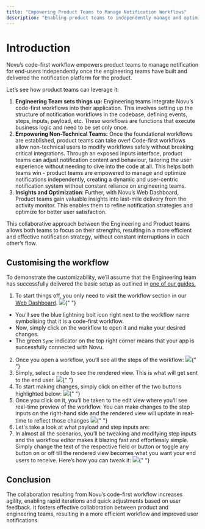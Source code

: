 ```yaml
---
title: "Empowering Product Teams to Manage Notification Workflows"
description: "Enabling product teams to independently manage and optimize notification workflows for improved efficiency and user experience"
---
```


# Introduction

Novu’s code-first workflow empowers product teams to manage notification for end-users independently once the engineering teams have built and delivered the notification platform for the product.

Let’s see how product teams can leverage it:

1. **Engineering Team sets things up:** Engineering teams integrate Novu’s code-first workflows into their application. This involves setting up the structure of notification workflows in the codebase, defining events, steps, inputs, payload, etc. These workflows are functions that execute business logic and need to be set only once.
2. **Empowering Non-Technical Teams:** Once the foundational workflows are established, product teams can take over! Code-first workflows allow non-technical users to modify workflows safely without breaking critical integrations. Through an exposed Inputs interface, product teams can adjust notification content and behaviour, tailoring the user experience without needing to dive into the code at all. This helps both teams win - product teams are empowered to manage and optimize notifications independently, creating a dynamic and user-centric notification system without constant reliance on engineering teams.
3. **Insights and Optimization**: Further, with Novu’s Web Dashboard, Product teams gain valuable insights into last-mile delivery from the activity monitor. This enables them to refine notification strategies and optimize for better user satisfaction.

This collaborative approach between the Engineering and Product teams allows both teams to focus on their strengths, resulting in a more efficient and effective notification strategy, without constant interruptions in each other’s flow.

## Customising the workflow

To demonstrate the customizability, we’ll assume that the Engineering team has successfully delivered the basic setup as outlined in [one of our guides.](https://docs.novu.co/guides/framework-guides/framework-react-email)

1. To start things off, you only need to visit the workflow section in our [Web Dashboard](https://dashboard-v2.novu.co/).
   <Frame caption="The workflow section in the Novu Web Dashboard">
     <img src="/images/product-team/1.png" />{" "}
   </Frame>

- You’ll see the blue lightning bolt icon right next to the workflow name symbolising that it is a code-first workflow.
- Now, simply click on the workflow to open it and make your desired changes.
- The green `Sync` indicator on the top right corner means that your app is successfully connected with Novu.

2. Once you open a workflow, you’ll see all the steps of the workflow:
   <Frame caption="Opening a workflow shows all the steps of the workflow">
     <img src="/images/product-team/2.png" />{" "}
   </Frame>
3. Simply, select a node to see the rendered view. This is what will get sent to the end user.
   <Frame caption="Click a node to see the rendered view">
     <img src="/images/product-team/3.png" />{" "}
   </Frame>
4. To start making changes, simply click on either of the two buttons highlighted below:
   <Frame caption="Click on the edit button to start making changes">
     <img src="/images/product-team/4.png" />{" "}
   </Frame>
5. Once you click on it, you’ll be taken to the edit view where you’ll see real-time preview of the workflow. You can make changes to the step inputs on the right-hand side and the rendered view will update in real-time to reflect those changes
   <Frame caption="Make changes to the step inputs to see real-time preview of the workflow">
     <img src="/images/product-team/5.png" />{" "}
   </Frame>
6. Let's take a look at what payload and step inputs are:
7. In almost all the scenarios, you’ll be tweaking and modifying step inputs and the workflow editor makes it blazing fast and effortlessly simple. Simply change the text of the respective field or button or toggle any button on or off till the rendered view becomes what you want your end users to receive. Here’s how you can tweak it:
   <Frame caption="Modifying the workflow's step inputs updates the preview in real-time">
     <img src="/images/product-team/7.gif" />{" "}
   </Frame>

## Conclusion

The collaboration resulting from Novu’s code-first workflow increases agility, enabling rapid iterations and quick adjustments based on user feedback. It fosters effective collaboration between product and engineering teams, resulting in a more efficient workflow and improved user notifications.
